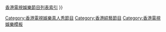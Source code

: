 {{Navbox
|name    = ViuTV實況娛樂
|title   = [[ViuTV]] 實況娛樂節目／Good Night Show 系列節目 列表
|state = <includeonly>collapsed</includeonly>
|titlestyle = background-color:#87CEFA;
|groupstyle = background-color:#87CEFA;
|belowstyle = color:black; background-color:#87CEFA;

|group10  =  [[ViuTV電視節目列表 (2010年代)|2010年代]]
|list10   = {{Navbox subgroup
|groupstyle = background-color:#87CEFA;
|group16 = [[ViuTV電視節目列表 (2016年)|2016年]]
|list16  = {{Navbox subgroup
|listclass = hlist
|groupstyle = background-color:#87CEFA;

|group1 = 週一至週五 晩上10:00
|list1  = 
*[[跟住矛盾去旅行]]
*{{link-yue|煮吧！換咗我阿媽|煮吧！換咗我阿媽}}
*{{tsl|yue|學嘢}}
*[[慳D啦Honey]]
*[[Barter Game 價值連城]]
*[[的士Go]]
*[[挑戰1996]]
*[[脫獨工程]]
*[[404不存在的國落]]
*{{link-yue|台灣72小時|台灣72小時}}
*[[G-1格鬥會|G-1格鬥會挑戰賽]]
*{{link-yue|守護毛小孩|守護毛小孩}}

|group2 = 週一至週五 晩上10:30
|list2 = 
*[[歐遊全細界]]
*[[暗中旅行]]
*[[阿美利堅無肉飯堂]]
*{{link-yue|Begin Again 異鄉再出道|Begin Again 異鄉再出道}}
*[[旅行吊靴鬼]]
*{{link-yue|小城光影}}

|group3 = 週一至週五 晩上11:45
|list3 = 
*[[衝三小]]
*[[地球友善餐廳]]
*[[誰偷走我的…]]
*[[借宿一宵]]
*[[無價道]]
*[[+886MM]]
*[[網絡瘋人]]
*[[唱出香港]]
*[[活匠當下]]
*[[Lady Mama]]
*[[借宿一宵|借宿一宵 2]]
*[[喜·雙飛]]
*[[邊X個係恭碩良]]
*[[建築·我城]]
*[[夜曲13]]
*{{link-yue|尼泊爾油牆假期}}
*[[呃Like旅行團]]
*[[唔係本地菜]]
*[[2S遊]]
*[[即日上映]]

|group4 = 週六至週日 晩上9:30
|list4 =
*[[恐怖醫學]]<sup>#</sup>
*[[SE7EN (電視節目)|SE7EN]]
*[[Come On Baby]]
*{{tsl|yue|ShowTime我主場}}

|group5 = 週六至週日 晩上10:30
|list5 = 
*[[G-1格鬥會]]
*[[同2047特首上學去]]
*[[巨門陣]]
*[[當衝三小遇上+886MM]]
*[[對不起 標籤你]]
*{{link-yue|我說過要你快樂 (電視節目)|我說過要你快樂 (節目)|我說過要你快樂}}
*{{tsl|yue|我的Hero}}
*[[美選D.n.A]]
*[[達明一派|十八個放火的少年 達明一派]]

|group6 = 週日 晩上7:30
|list6 = 
*{{tsl|yue|煮餐飯有幾難}}
}}

|group17 = [[ViuTV電視節目列表 (2017年)|2017年]]
|list17  = {{Navbox subgroup
|listclass = hlist
|groupstyle = background-color:#87CEFA;

|group1 = 週一至週五 晩上10:00
|list1  = 
*{{link-yue|守護毛小孩|守護毛小孩}}
*[[唔係本地菜]]
*{{link-yue|站站停}}
*[[全職媽媽放大假]]
*[[404之異國二域]]
*[[埋班]]
*{{tsl|yue|超低能特攻隊}}
*{{tsl|yue|闔家學術常識問答比賽}}
*[[攝·太帥]]
*{{tsl|yue|細路玩大咗}}
*{{tsl|yue|神一般的隊友}}
*[[暗中旅行2]]
*[[入住請敲門]]
*{{tsl|yue|挑機}}
*{{tsl|yue|Baby Rider}}
*{{tsl|yue|煮吧！換咗我阿媽|煮吧！換咗我阿媽 2}}

|group2 = 週一至週五 晩上10:30
|list2  = 
*[[旅行吊靴鬼]]
*{{tsl|yue|小城光影}}
*{{tsl|yue|南澳小自遊}}
*{{tsl|yue|維省小自遊}}
*{{tsl|yue|達明一派 (節目)|今夜柏林星光燦爛 達明一派}}
*{{tsl|yue|達明一派 (節目)|今天倫敦應該很高興 達明一派}}
*{{tsl|yue|胸 X 計}}
*[[新世紀山陰戀事]]
*[[黑料理]]
*[[兩面不是人]]
*[[開工 (電視節目)|開工]]
*[[築地100]]
*[[譚校長·談欣賞]]
*[[約咗傅家俊]]
*{{tsl|yue|突擊旅行團}}
*[[Out筆豬仔團]]
*{{tsl|yue|出得廳堂}}
*[[街頭派錢黨]]
*[[雙商]]
*[[借宿一宵|借宿一宵 3]]
*[[熟女在野]]
*{{tsl|yue|鬼鬼地·煮乜簋}}
*{{tsl|yue|P牌網購團}}

|group3 =週六至週日 晩上9:30
|list3 =
*[[SE7EN (電視節目)|SE7EN 2]]
*[[尋覓原味]]
*{{tsl|yue|磚·家}}
*[[回憶備份]]
*{{tsl|yue|日本72小時}}

|group4 =週六至週日 晩上10:00
|list4 =
*{{tsl|yue|交換旅遊日記}}
*{{tsl|yue|手作Low Gear}}
*[[真PK Trip]]
*[[喝吧！台灣]]
*{{tsl|yue|豆釘去旅行}}

|group5 =週六至週日 晩上10:30
|list5 =
*[[碌卡大導]]
*[[精裝送禮仔]]
*{{tsl|yue|我是地球人}}
*[[阿美利堅有外星人]]
*{{tsl|yue|時空旅人|時空旅人 (ViuTV節目)|時空旅人}}
*{{tsl|yue|超級奶爸}}
*{{tsl|yue|飛不甩家毛}}

|group6 =週六 晩上11:00
|list6 =
*[[虔誠到爆]]
*[[PG Style]]
*{{tsl|yue|月巴大作戰}}
*[[衝三小喪玩星馬泰]]

|group7 =週日 晩上7:30
|list7 =
*{{tsl|yue|煮餐飯有幾難}}
}}

|group18 = [[ViuTV電視節目列表 (2018年)|2018年]]
|list18  = {{Navbox subgroup
|listclass = hlist
|groupstyle = background-color:#87CEFA;

|group1 = 週一至週五 晩上8:00/10:15
|list1  =
*[[Good Night Show 全民星戰]]
*[[美齡幸福便當]]
*{{tsl|yue|選校困難症候群}}

|group2 = 週一至週五 晩上9:45
|list2  =
*[[Good Night Show 全民造星]]
*[[Good Night Show 廣告女皇]]
*[[Good Night Show 發洩擂台]]
*{{tsl|yue|Good Night Show 個個得把口}}
*[[Good Night Show Mirror Go]]

|group3 = 週一至週五 晩上10:00
|list3  =
*{{tsl|yue|煮吧！換咗我阿媽|煮吧！換咗我阿媽 2}}
*[[G-1格鬥會2]]
*[[一路向西伯利亞]]
*{{tsl|yue|闔家學術常識問答比賽|闔家學術常識問答比賽 II}}
*{{tsl|yue|非童凡響}}

|group4 = 週一至週五 晩上10:30
|list4  =
*[[借宿一宵|借宿一宵 3]]
*[[熟女在野]]
*{{tsl|yue|鬼鬼地·煮乜簋}}
*{{tsl|yue|P牌網購團}}
*{{tsl|yue|前前線}}
*{{tsl|yue|老闆咁易做}}
*[[飯聚現場]]
*{{tsl|yue|嚮導玩}}
*[[走佬去臺灣]]
*[[返歸啦俄仔]]
*[[入住請敲門|入住請敲門 2]]
*{{tsl|yue|返鄉下|#返鄉下}}
*[[最熟悉的陌生人]]
*[[大星講]]
*[[煮角|小「煮」角]]
*{{tsl|yue|堅離地|堅離地 (ViuTV節目)|堅離地}}
*[[人住公屋 我住公屋]]

|group5 = 週六至週日 晩上8:00
|list5  =
*[[開工 (電視節目)|開工 (日本)]]
*{{tsl|yue|8%的聲音}}
*{{tsl|yue|哈哈哈 哈薩克 #有種快樂叫共融}}
*[[有薪假期鳥取篇]]<sup>#</sup>
*{{tsl|yue|港人愛‧講仁愛}}

|group6 = 週六至週日 晩上9:30
|list6  =
*{{tsl|yue|磚·家}}
*{{tsl|yue|婚姻五重奏}}
*[[12道鋒味|鋒味]]<sup>#</sup>
*[[挑戰1997]]

|group7 = 週六至週日 晩上10:30
|list7  =
*{{tsl|yue|飛不甩家毛}}
*{{tsl|yue|搞鬼歌手}}
*{{tsl|yue|胖伴}}
*{{tsl|yue|泰國72小時}}
*[[世界盃稀客]]
*[[玩 X 爆泰國]]
*{{tsl|yue|比賽誌}}
*{{tsl|yue|超級奶爸|超級奶爸 2}}
*[[的士Go|的士Go 2]]

|group8 = 週六 晩上10:00
|list8  =
*{{tsl|yue|豆釘去旅行}}

|group9 = 週六 晩上11:00
|list9  =
*[[衝三小喪玩星馬泰]]
*{{tsl|yue|非常食客}}

|group10 = 不固定時間節目
|list10  =
*[[Good Night Show 全民星戰|Good Night Show 全民睇波派對]] 
}}

|group19 = [[ViuTV電視節目列表 (2019年)|2019年]]
|list19  = {{Navbox subgroup
|listclass = hlist
|groupstyle = background-color:#87CEFA;

|group1 = 週一至週五 晩上9:45
|list1  =
*[[Good Night Show Mirror Go]]
*[[Good Night Show 發洩擂台]]
*{{tsl|yue|Good Night Show 個個得把口}}

|group2 = 週一至週五 晩上10:30
|list2  =
*[[人住公屋 我住公屋]]
*[[買樓狂想曲|買樓狂想#曲]]
*[[花姐ERROR遊]]
*{{tsl|yue|初戀還未來？}}
*[[我食飯你埋單]]
*[[點相 (第一輯)|點相]]
*{{tsl|yue|友枱VIP}}
*{{tsl|yue|闔家學術常識問答比賽|闔家學術常識問答比賽 III}}
*{{tsl|yue|愛我嗎? 愛你媽!}}
*{{tsl|yue|Cooking Gigi 台灣篇}}
*[[估你唔到]]
*{{tsl|yue|旅行唔只食買玩}}
*[[全民造星II]]
*{{tsl|yue|C9 旅行團}}
*[[香港親善小姐]]

|group3 = 週一至週五 晩上11:00
|list3  =
*{{tsl|yue|走佬去馬拉}}
*{{tsl|yue|林盧去追星}}
*{{tsl|yue|玩 X 爆二世古}}
*{{tsl|yue|厲害了！蘇哥兒}}
*[[對不起 標籤你|對不起 標籤你 II]]
*[[臺灣文西Only You]]
*[[花姐ERROR遊|花姐ERROR遊 2]]
*[[入住請敲門|入住請敲門 4]]
*{{tsl|yue|一切從失婚開始}}

|group4 = 週六至週日 晩上8:00
|list4  =
*[[有薪假期鳥取篇]]<sup>#</sup>
*{{tsl|yue|港人愛‧講仁愛}}
*[[有薪假期北海道篇]]<sup>#</sup>
*[[實驗電視#地球友善餐廳|地球友善餐廳 - 台灣走一轉]]
*{{tsl|yue|敢跑到極地}}
*[[中醫「症」解]]
*{{tsl|yue|有個保險 Friend}}
*{{tsl|yue|富士山朝聖之旅}}
*{{tsl|yue|餸情}}
*{{tsl|yue|職時交換}}
*{{tsl|yue|磚·家|磚·家 2}}

|group5 = 週日 晩上9:30
|list5  =
*[[12道鋒味|鋒味 第二季]]<sup>#</sup>
*[[點相 (第二輯)|點相 II 破局]]
*[[Chill Club]]

|group6 = 週六至週日 晩上10:30
|list6  =
*[[的士Go|的士Go 2]]
*[[Good Night Show Mirror Go|Mirror Go]]
*[[港男入贅手冊]]

|group7 = 週六至週日 晩上11:00/11:30
|list7  =
*{{tsl|yue|全日情侶診所}}
*[[阿美利堅有外星人|阿美利堅有外星人2]]
*[[眾神的大陸]]
*{{tsl|jp|得する人損する人|生活小貼士}}<sup>#</sup>
}}
}}

|group20  =  [[ViuTV電視節目列表 (2020年代)|'''2020年代''']]
|list20   = {{Navbox subgroup
|groupstyle = background-color:#87CEFA;
|group20 = [[ViuTV電視節目列表 (2020年)|2020年]]
|list20  = {{Navbox subgroup
|listclass = hlist
|groupstyle = background-color:#87CEFA;

|group1 = 週一至週五 晩上7:30
|list1  =
*[[今日疫情]]
*[[今晚趁熱食]]
*[[娛樂 ON AIR]]
*[[轉機 ON AIR]]

|group2 = 週一至週五 晩上10:30
|list2  =
*[[香港親善小姐]]
*[[最愛母飯開]]
*[[辣伙頭]]
*[[埋嚟睇 埋嚟玩]]
*[[美女郊遊遊]]
*[[Show肌]]
*[[萬遊攻略]]
*[[中佬唔易做]]
*[[靠把口搵食]]
*[[調教你男友]]
*[[辣伙頭·開火]]
*[[貼身36]]
*[[踢館]]
*[[玩·謝我阿婆]]
*[[當遊客不存在]]
*[[全民造星III]]
*[[點擺]]

|group3 = 週一至週五 晩上11:00
|list3  =
*{{tsl|yue|一切從失婚開始}}
*[[萬人幫拖搞個唱]]
*[[究竟食咗乜]]
*[[金剛旅神團]]
*[[飛檳吧！男神]]
*[[點相 (第三輯)|點相 III 先機算]]
*[[撈出個世界]]
*[[萬人幫拖搞邊科]]
*[[ERROR自救TV]]
*[[索女人妻ichi烹]]
*[[對號入座]]
*[[今晚瞓酒店]]
*[[外餸]]
*[[鬼同妳上位]]
*[[吃掉前男友]]
*[[大海男兒]]
*[[膠戰]]

|group4 = 週一至週五 深夜12:30
|list4  =
*[[Chill Club 推介]]

|group5 = 週六至週日 晩上8:00
|list5  =
*{{tsl|yue|職時交換}}
*{{tsl|yue|磚·家|磚·家 2}}
*{{tsl|yue|豆釘去旅行|豆釘去旅行 2}}
*[[初度遊]]
*{{tsl|yue|大廚背後}}
*[[帶你到主場]]
*{{tsl|yue|台上台下|台上台下 (電視節目)|台上台下}}
*[[駕到西澳]]
*{{tsl|yue|情深說話在廚房}}
*[[執屋]]

|group6 = 週日 晩上9:30
|list6  =
*[[Chill Club]]

|group7 = 週日 晩上10:30
|list7  =
*[[港男入贅手冊]]
*[[台灣山步行]]
*[[你去日本搞乜鬼|你去日本搞乜鬼 3]]<sup>#</sup>
*[[人類觀察學]]<sup>#</sup>
*[[Talk星Day]]

|group8 = 週六至週日 晩上11:00
|list8  =
*{{tsl|jp|得する人損する人|生活小貼士}}<sup>#</sup>
*[[旅巫]]
*[[寂寞是幫兇]]
}}

|group21 = [[ViuTV電視節目列表 (2021年)|2021年]]
|list21  = {{Navbox subgroup
|listclass = hlist
|groupstyle = background-color:#87CEFA;

|group1 = 週一至週五 晩上7:30
|list1  =
*[[轉機 ON AIR]]
*[[囝囝女女730]]

|group2 = 週一至週五 晩上8:00
|list2 =
*[[今餐有料到]]

|group3 = 週一至週五 晩上9:30
|list3 =
*[[最後一屆口罩小姐選舉]]
*[[造美人]]
*[[積極到爆]]
*[[賭命夫妻]]
*[[全民造星IV]]

|group4 =週一至週五 晩上10:30
|list4  =
*[[點擺]]
*[[調查男女]]
*[[家務戰場]]
*[[家多咗個PET]]
*[[是滴是友]]
*[[考有Feel]]
*[[擊戰]]
*[[中女唔易做]]
*[[嫌疑事件簿]]
*[[納米無明火|-{納米無明火}-]]
*[[阿女又戀嚟]]
*[[AH佛真·惜玩]]
*[[甜爺爺]]
*[[夕陽新丁]]
*[[台灣乜都拜]]
*[[神的女主角]]

|group5 = 週一至週五 晩上11:00
|list5  =
*[[膠戰]]
*[[歌手·門]]
*[[開運旅神團]]
*[[克服他她它]]
*[[不一樣的節日]]
*[[YOLO的練習曲]]
*[[學神出沒注意]]
*[[ERROR自肥企画]]
*[[掃街達人]]
*[[調教你MIRROR]]
*[[生存演技派]]
*[[海陸勁技場]]
*[[七救星]]
*[[幫緊你應援團]]
*[[宵夜燒到過埋夜]]
*[[蟲前有10個女仔]]
*[[香港秘密搜查官]]

|group6 = 週一至週五 深夜12:30
|list6  =
*[[Chill Club 推介]]

|group7 = 週六 晩上7:30
|list7  =
*[[全能科學家]]<sup>#</sup>

|group8 = 週六 晩上8:00
|list8  =
*[[亞洲早晨 (ViuTV電視節目)|亞洲早晨]]
*[[闖蕩埃及]]
*[[妳想生活]]

|group9 = 週六 晩上11:00
|list9  =
*[[起底事務所]]<sup>#</sup>
*[[第六感 (綜藝節目) |第六感]]<sup>#</sup>

|group10 = 週日 晩上8:00
|list10 =
*[[執屋]]
*[[異國風情畫]]
*[[山旮旯實習生]]

|group11 = 週日 晩上9:30
|list11  =
*[[Chill Club]]

|group12 = 週日 晩上10:30
|list12  =
*[[Talk星Day]]
*[[人類觀察學]]<sup>#</sup>

}}
}}
|below= <sup>#</sup>為[[香港電視娛樂]]外購節目<br>相關：[[香港電視娛樂]]{{·}}[[Template:香港電視娛樂節目列表索引|香港電視娛樂節目列表索引]]
}}
<noinclude>
[[Category:香港電視娛樂真人秀節目]]
[[Category:香港綜藝節目]]
[[Category:香港電視娛樂模板]]</noinclude>
